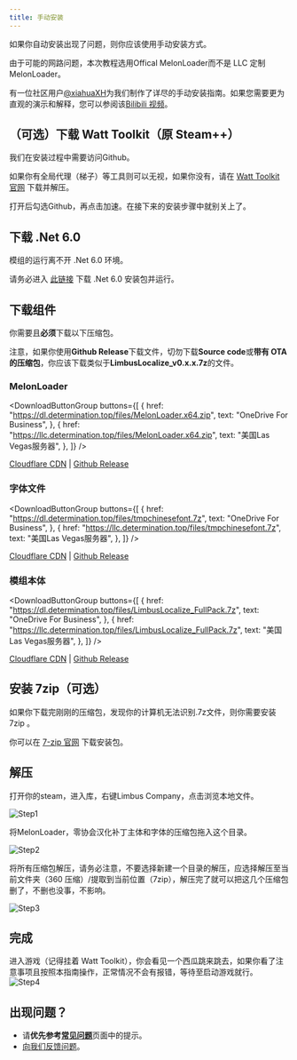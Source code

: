 ```yaml
---
title: 手动安装
---
```



如果你自动安装出现了问题，则你应该使用手动安装方式。

由于可能的网路问题，本次教程选用Offical MelonLoader而不是 LLC 定制 MelonLoader。

有一位社区用户[@xiahuaXH](https://space.bilibili.com/40199664)为我们制作了详尽的手动安装指南。如果您需要更为直观的演示和解释，您可以参阅该[Bilibili 视频](https://www.bilibili.com/video/BV19j411d7nx)。

## （可选）下载 Watt Toolkit（原 Steam++）

我们在安装过程中需要访问Github。

如果你有全局代理（梯子）等工具则可以无视，如果你没有，请在 [Watt Toolkit 官网](https://steampp.net/) 下载并解压。

打开后勾选Github，再点击加速。在接下来的安装步骤中就别关上了。

## 下载 .Net 6.0

模组的运行离不开 .Net 6.0 环境。

请务必进入 [此链接](https://download.visualstudio.microsoft.com/download/pr/4a725ea4-cd2c-4383-9b63-263156d5f042/d973777b32563272b85617105a06d272/dotnet-sdk-6.0.406-win-x64.exe) 下载 .Net 6.0 安装包并运行。

## 下载组件

你需要且**必须**下载以下压缩包。

注意，如果你使用**Github Release**下载文件，切勿下载**Source code**或**带有 OTA 的压缩包**，你应该下载类似于**LimbusLocalize_v0.x.x.7z**的文件。

### MelonLoader

<DownloadButtonGroup
  buttons={[
    {
      href: "https://dl.determination.top/files/MelonLoader.x64.zip",
      text: "OneDrive For Business",
    },
    {
      href: "https://llc.determination.top/files/MelonLoader.x64.zip",
      text: "美国Las Vegas服务器",
    },
  ]}
/>

[Cloudflare CDN](https://limbus.determination.top/files/MelonLoader.x64.zip) | [Github Release](https://github.com/LavaGang/MelonLoader/releases/latest)

### 字体文件

<DownloadButtonGroup
  buttons={[
    {
      href: "https://dl.determination.top/files/tmpchinesefont.7z",
      text: "OneDrive For Business",
    },
    {
      href: "https://llc.determination.top/files/tmpchinesefont.7z",
      text: "美国Las Vegas服务器",
    },
  ]}
/>

[Cloudflare CDN](https://limbus.determination.top/files/tmpchinesefont.7z) | [Github Release](https://github.com/LocalizeLimbusCompany/LLC_ChineseFontAsset/releases/latest)

### 模组本体

<DownloadButtonGroup
  buttons={[
    {
      href: "https://dl.determination.top/files/LimbusLocalize_FullPack.7z",
      text: "OneDrive For Business",
    },
    {
      href: "https://llc.determination.top/files/LimbusLocalize_FullPack.7z",
      text: "美国Las Vegas服务器",
    },
  ]}
/>

[Cloudflare CDN](https://limbus.determination.top/files/LimbusLocalize_FullPack.7z) | [Github Release](https://github.com/LocalizeLimbusCompany/LocalizeLimbusCompany/releases/latest)

## 安装 7zip（可选）

如果你下载完刚刚的压缩包，发现你的计算机无法识别.7z文件，则你需要安装7zip 。

你可以在 [7-zip 官网](https://7-zip.org/a/7z2301-x64.exe) 下载安装包。

## 解压

打开你的steam，进入库，右键Limbus Company，点击浏览本地文件。

![Step1](/img/page/install-step1.webp)

将MelonLoader，零协会汉化补丁主体和字体的压缩包拖入这个目录。

![Step2](/img/page/install-step2.webp)

将所有压缩包解压，请务必注意，不要选择新建一个目录的解压，应选择解压至当前文件夹（360 压缩）/提取到当前位置（7zip），解压完了就可以把这几个压缩包删了，不删也没事，不影响。

![Step3](/img/page/install-step3.webp)

## 完成

进入游戏（记得挂着 Watt Toolkit），你会看见一个西瓜跳来跳去，如果你看了注意事项且按照本指南操作，正常情况不会有报错，等待至启动游戏就行。
![Step4](/img/page/install-step4.webp)

## 出现问题？

- 请**优先参考**[**常见问题**](https://www.zeroasso.top/docs/question)页面中的提示。
- [向我们反馈问题](/docs/callus)。
